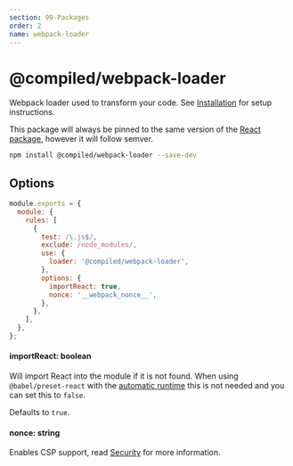 ```yaml
---
section: 99-Packages
order: 2
name: webpack-loader
---
```


# @compiled/webpack-loader

Webpack loader used to transform your code.
See [Installation](/installation#webpack) for setup instructions.

This package will always be pinned to the same version of the [React package](/pkg-react),
however it will follow semver.

```bash
npm install @compiled/webpack-loader --save-dev
```

## Options

```js
module.exports = {
  module: {
    rules: [
      {
        test: /\.js$/,
        exclude: /node_modules/,
        use: {
          loader: '@compiled/webpack-loader',
        },
        options: {
          importReact: true,
          nonce: '__webpack_nonce__',
        },
      },
    ],
  },
};
```

#### importReact: boolean

Will import React into the module if it is not found.
When using `@babel/preset-react` with the [automatic runtime](https://babeljs.io/docs/en/babel-preset-react#react-automatic-runtime) this is not needed and you can set this to `false`.

Defaults to `true`.

#### nonce: string

Enables CSP support,
read [Security](/security) for more information.
